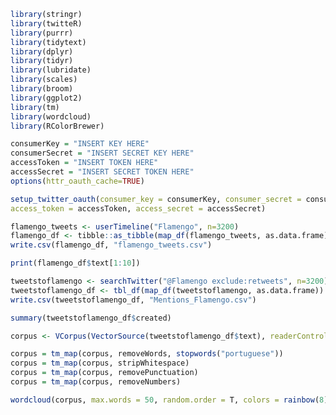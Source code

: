 ```r
library(stringr)
library(twitteR)
library(purrr)
library(tidytext)
library(dplyr)
library(tidyr)
library(lubridate)
library(scales)
library(broom)
library(ggplot2)
library(tm)
library(wordcloud)
library(RColorBrewer)
```

```r
consumerKey = "INSERT KEY HERE"
consumerSecret = "INSERT SECRET KEY HERE"
accessToken = "INSERT TOKEN HERE"
accessSecret = "INSERT SECRET TOKEN HERE"
options(httr_oauth_cache=TRUE)

setup_twitter_oauth(consumer_key = consumerKey, consumer_secret = consumerSecret,
access_token = accessToken, access_secret = accessSecret)
```

```r
flamengo_tweets <- userTimeline("Flamengo", n=3200)
flamengo_df <- tibble::as_tibble(map_df(flamengo_tweets, as.data.frame))
write.csv(flamengo_df, "flamengo_tweets.csv")
```

```r
print(flamengo_df$text[1:10])
```

```r
tweetstoflamengo <- searchTwitter("@Flamengo exclude:retweets", n=3200)
tweetstoflamengo_df <- tbl_df(map_df(tweetstoflamengo, as.data.frame))
write.csv(tweetstoflamengo_df, "Mentions_Flamengo.csv")
```

```r
summary(tweetstoflamengo_df$created)
```

```r
corpus <- VCorpus(VectorSource(tweetstoflamengo_df$text), readerControl = list(reader=readPlain, language = "eng"))

corpus = tm_map(corpus, removeWords, stopwords("portuguese"))
corpus = tm_map(corpus, stripWhitespace)
corpus = tm_map(corpus, removePunctuation)
corpus = tm_map(corpus, removeNumbers)
```

```r
wordcloud(corpus, max.words = 50, random.order = T, colors = rainbow(8), rot.per = 0.5, use.r.layout = T)
```



